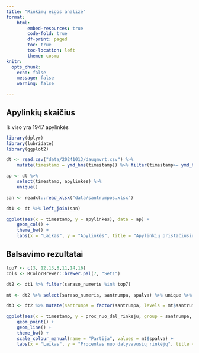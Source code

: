 ```yaml
---
title: "Rinkimų eigos analizė"
format: 
    html:
        embed-resources: true
        code-fold: true
        df-print: paged
        toc: true
        toc-location: left
        theme: cosmo
knitr: 
  opts_chunk: 
    echo: false
    message: false
    warning: false

---
```


## Apylinkių skaičius

Iš viso yra 1947 apylinkės

```r
library(dplyr)
library(lubridate)
library(ggplot2)

dt <- read.csv("data/20241013/daugmvrt.csv") %>% 
    mutate(timestamp = ymd_hms(timestamp)) %>% filter(timestamp>= ymd_hms("2024-10-13 21:00:00"))

ap <- dt %>%
    select(timestamp, apylinkes) %>%
    unique()

san <- readxl::read_xlsx("data/santrumpos.xlsx")

dt1 <- dt %>% left_join(san)

ggplot(aes(x = timestamp, y = apylinkes), data = ap) +
    geom_col() +
    theme_bw() +
    labs(x = "Laikas", y = "Apylinkės", title = "Apylinkių pristačiusių duomenis skaičius")
```

## Balsavimo rezultatai

```r

top7 <- c(3, 12,13,8,11,14,16)
cols <- RColorBrewer::brewer.pal(7, "Set1")

dt2 <- dt1 %>% filter(saraso_numeris %in% top7)

mt <- dt2 %>% select(saraso_numeris, santrumpa, spalva) %>% unique %>% arrange(saraso_numeris)

dt3 <- dt2 %>% mutate(santrumpa = factor(santrumpa, levels = mt$santrumpa))

ggplot(aes(x = timestamp, y = proc_nuo_dal_rinkeju, group = santrumpa, colour = santrumpa), data = dt3) +
    geom_point() +
    geom_line() +
    theme_bw() +
    scale_colour_manual(name = "Partija", values = mt$spalva) +
    labs(x = "Laikas", y = "Procentas nuo dalyvavusių rinkėjų", title = "Balsavimo rezultatų kitimas laike")
```